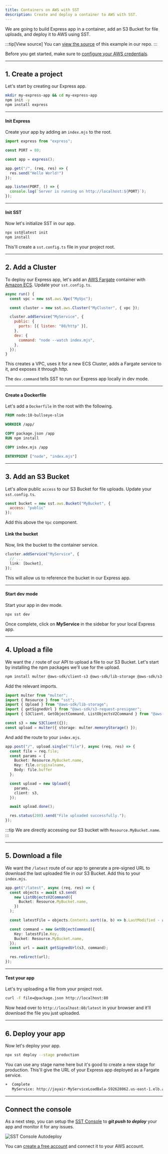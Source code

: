 ```yaml
---
title: Containers on AWS with SST
description: Create and deploy a container to AWS with SST.
---
```


We are going to build Express app in a container, add an S3 Bucket for file uploads, and deploy it to AWS using SST.

:::tip[View source]
You can [view the source](https://github.com/sst/ion/tree/dev/examples/aws-cluster) of this example in our repo.
:::

Before you get started, make sure to [configure your AWS credentials](/docs/iam-credentials#credentials).

---

## 1. Create a project

Let's start by creating our Express app.

```bash
mkdir my-express-app && cd my-express-app
npm init -y
npm install express
```

---

#### Init Express

Create your app by adding an `index.mjs` to the root.

```js title="index.mjs"
import express from "express";

const PORT = 80;

const app = express();

app.get("/", (req, res) => {
  res.send("Hello World!")
});

app.listen(PORT, () => {
  console.log(`Server is running on http://localhost:${PORT}`);
});
```

---

#### Init SST

Now let's initialize SST in our app.

```bash
npx sst@latest init
npm install
```

This'll create a `sst.config.ts` file in your project root.

---

## 2. Add a Cluster

To deploy our Express app, let's add an [AWS Fargate](https://aws.amazon.com/fargate/) container with [Amazon ECS](https://aws.amazon.com/ecs/). Update your `sst.config.ts`.

```js title="sst.config.ts" {10-12}
async run() {
  const vpc = new sst.aws.Vpc("MyVpc");

  const cluster = new sst.aws.Cluster("MyCluster", { vpc });

  cluster.addService("MyService", {
    public: {
      ports: [{ listen: "80/http" }],
    },
    dev: {
      command: "node --watch index.mjs",
    },
  });
}
```

This creates a VPC, uses it for a new ECS Cluster, adds a Fargate service to it, and exposes it through _http_.

The `dev.command` tells SST to run our Express app locally in dev mode.

---

#### Create a Dockerfile

Let's add a `Dockerfile` in the root with the following.

```dockerfile title="Dockerfile"
FROM node:18-bullseye-slim

WORKDIR /app/

COPY package.json /app
RUN npm install

COPY index.mjs /app

ENTRYPOINT ["node", "index.mjs"]
```

---

## 3. Add an S3 Bucket

Let's allow public `access` to our S3 Bucket for file uploads. Update your `sst.config.ts`.

```js title="sst.config.ts"
const bucket = new sst.aws.Bucket("MyBucket", {
  access: "public"
});
```

Add this above the `Vpc` component.

#### Link the bucket

Now, link the bucket to the container service.

```ts title="sst.config.ts" {3}
cluster.addService("MyService", {
  // ...
  link: [bucket],
});
```

This will allow us to reference the bucket in our Express app.

---

#### Start dev mode

Start your app in dev mode.

```bash
npx sst dev
```

Once complete, click on **MyService** in the sidebar for your local Express app.

---

## 4. Upload a file

We want the `/` route of our API to upload a file to our S3 Bucket. Let's start by installing the npm packages we'll use for the upload.

```bash
npm install multer @aws-sdk/client-s3 @aws-sdk/lib-storage @aws-sdk/s3-request-presigner
```

Add the relevant imports.

```ts title="index.ts"
import multer from "multer";
import { Resource } from "sst";
import { Upload } from "@aws-sdk/lib-storage";
import { getSignedUrl } from "@aws-sdk/s3-request-presigner";
import { S3Client, GetObjectCommand, ListObjectsV2Command } from "@aws-sdk/client-s3";

const s3 = new S3Client({});
const upload = multer({ storage: multer.memoryStorage() });
```

And add the route to your `index.mjs`.

```ts title="index.mjs" {4}
app.post("/", upload.single("file"), async (req, res) => {
  const file = req.file;
  const params = {
    Bucket: Resource.MyBucket.name,
    Key: file.originalname,
    Body: file.buffer
  };

  const upload = new Upload({
    params,
    client: s3,
  });

  await upload.done();

  res.status(200).send("File uploaded successfully.");
});
```

:::tip
We are directly accessing our S3 bucket with `Resource.MyBucket.name`.
:::

---

## 5. Download a file

We want the `/latest` route of our app to generate a pre-signed URL to download the last uploaded file in our S3 Bucket. Add this to your `index.mjs`.

```ts title="index.mjs"
app.get("/latest", async (req, res) => {
  const objects = await s3.send(
    new ListObjectsV2Command({
      Bucket: Resource.MyBucket.name,
    })
  );

  const latestFile = objects.Contents.sort((a, b) => b.LastModified - a.LastModified)[0];

  const command = new GetObjectCommand({
    Key: latestFile.Key,
    Bucket: Resource.MyBucket.name,
  });
  const url = await getSignedUrl(s3, command);

  res.redirect(url);
});
```

---

#### Test your app

Let's try uploading a file from your project root.

```bash
curl -F file=@package.json http://localhost:80
```

Now head over to `http://localhost:80/latest` in your browser and it'll download the file you just uploaded.

---

## 6. Deploy your app

Now let's deploy your app.

```bash
npx sst deploy --stage production
```

You can use any stage name here but it's good to create a new stage for production. This'll give the URL of your Express app deployed as a Fargate service.

```bash
+  Complete
   MyService: http://jayair-MyServiceLoadBala-592628062.us-east-1.elb.amazonaws.com
```

---

## Connect the console

As a next step, you can setup the [SST Console](/docs/console/) to _**git push to deploy**_ your app and monitor it for any issues. 

![SST Console Autodeploy](../../../../../assets/docs/start/sst-console-autodeploy.png)

You can [create a free account](https://console.sst.dev) and connect it to your AWS account.


